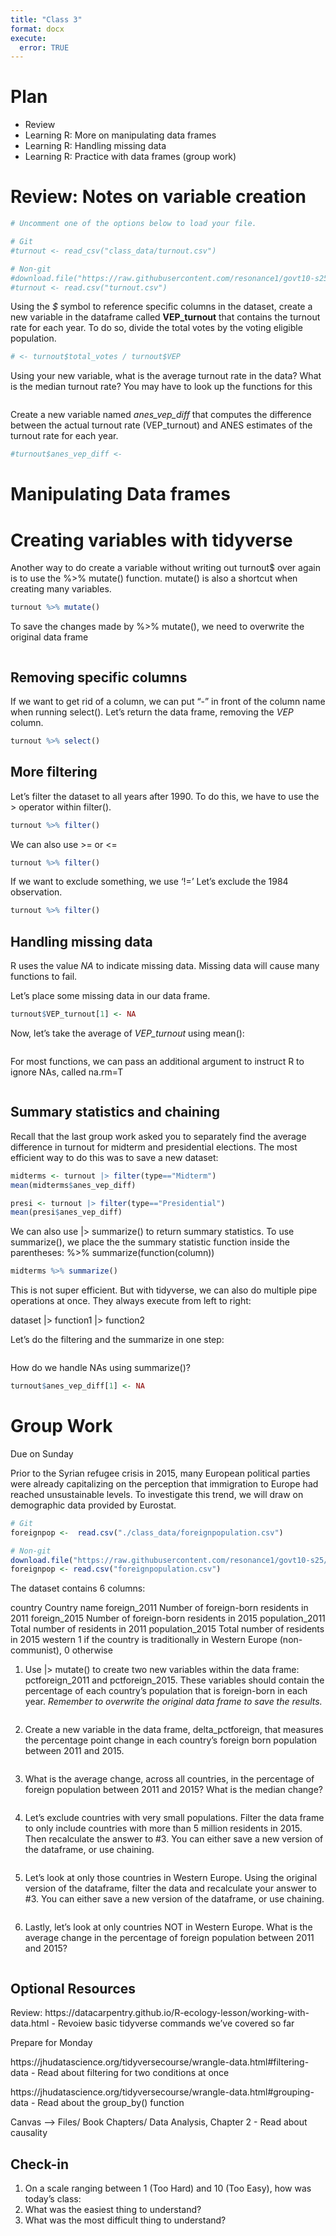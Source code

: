 ```yaml
---
title: "Class 3"
format: docx
execute:
  error: TRUE
---
```


# Plan
* Review
* Learning R: More on manipulating data frames
* Learning R: Handling missing data
* Learning R: Practice with data frames (group work)

# Review: Notes on variable creation

```r
# Uncomment one of the options below to load your file.

# Git
#turnout <- read_csv("class_data/turnout.csv")

# Non-git
#download.file("https://raw.githubusercontent.com/resonance1/govt10-s25/main/class_data/turnout.csv","turnout.csv")
#turnout <- read.csv("turnout.csv")

```

Using the *$* symbol to reference specific columns in the dataset, create a new variable in the dataframe called **VEP_turnout** that contains the turnout rate for each year. To do so, divide the total votes by the voting eligible population.

```r

# <- turnout$total_votes / turnout$VEP

```

Using your new variable, what is the average turnout rate in the data? What is the median turnout rate? You may have to look up the functions for this

```r

```

Create a new variable named *anes_vep_diff* that computes the difference between the actual turnout rate (VEP_turnout) and ANES estimates of the turnout rate for each year.

```r
#turnout$anes_vep_diff <- 
```


# Manipulating Data frames

# Creating variables with tidyverse

Another way to do create a variable without writing out turnout$ over again is to use the %>% mutate() function. mutate() is also a shortcut when creating many variables.

```r

turnout %>% mutate()

```

To save the changes made by %>% mutate(), we need to overwrite the original data frame

```r

```


## Removing specific columns

If we want to get rid of a column, we can put "-" in front of the column name when running select(). Let's return the data frame, removing the *VEP* column.

```r

turnout %>% select()

```


## More filtering

Let's filter the dataset to all years after 1990. To do this, we have to use the > operator within filter().

```r
turnout %>% filter()
```

We can also use >= or <=

```r
turnout %>% filter()
```

If we want to exclude something, we use '!=' Let's exclude the 1984 observation.

```r
turnout %>% filter()
```


## Handling missing data

R uses the value _NA_ to indicate missing data. Missing data will cause many functions to fail.

Let's place some missing data in our data frame.

```r
turnout$VEP_turnout[1] <- NA
```

Now, let's take the average of *VEP_turnout* using mean():

```r

```

For most functions, we can pass an additional argument to instruct R to ignore NAs, called na.rm=T

```r

```

## Summary statistics and chaining

Recall that the last group work asked you to separately find the average difference in turnout for midterm and presidential elections. The most efficient way to do this was to save a new dataset:

```r

midterms <- turnout |> filter(type=="Midterm")
mean(midterms$anes_vep_diff)

presi <- turnout |> filter(type=="Presidential")
mean(presi$anes_vep_diff)

```

We can also use |> summarize() to return summary statistics. To use summarize(), we place the the summary statistic function inside the parentheses: %>% summarize(function(column)) 

```r

midterms %>% summarize()

```

This is not super efficient. But with tidyverse, we can also do multiple pipe operations at once. They always execute from left to right:

dataset |> function1 |> function2

Let's do the filtering and the summarize in one step:

```r

```

How do we handle NAs using summarize()?

```r
turnout$anes_vep_diff[1] <- NA

```



# Group Work
Due on Sunday

Prior to the Syrian refugee crisis in 2015, many European political parties were already capitalizing on the perception that immigration to Europe had reached unsustainable levels. To investigate this trend, we will draw on demographic data provided by Eurostat. 

```r
# Git
foreignpop <-  read.csv("./class_data/foreignpopulation.csv")

# Non-git
download.file("https://raw.githubusercontent.com/resonance1/govt10-s25/refs/heads/main/class_data/foreignpopulation.csv","foreignpopulation.csv")
foreignpop <- read.csv("foreignpopulation.csv")

```

The dataset contains 6 columns:

country                 Country name
foreign_2011            Number of foreign-born residents in 2011
foreign_2015            Number of foreign-born residents in 2015
population_2011         Total number of residents in 2011
population_2015         Total number of residents in 2015
western                 1 if the country is traditionally in Western Europe (non-communist), 0 otherwise

1. Use |> mutate() to create two new variables within the data frame: pctforeign_2011 and pctforeign_2015. These variables should contain the percentage of each country's population that is foreign-born in each year. *Remember to overwrite the original data frame to save the results.*

```r

```

2. Create a new variable in the data frame, delta_pctforeign, that measures the percentage point change in each country's foreign born population between 2011 and 2015. 

```r

```

3. What is the average change, across all countries, in the percentage of foreign population between 2011 and 2015? What is the median change? 

```r

```

4. Let's exclude countries with very small populations. Filter the data frame to only include countries with more than 5 million residents in 2015. Then recalculate the answer to #3. You can either save a new version of the dataframe, or use chaining.

```r

```

5. Let's look at only those countries in Western Europe. Using the original version of the dataframe, filter the data and recalculate your answer to #3. You can either save a new version of the dataframe, or use chaining.

```r

```

6. Lastly, let's look at only countries NOT in Western Europe. What is the average change in the percentage of foreign population between 2011 and 2015?

```r

```

## Optional Resources

Review:
https://datacarpentry.github.io/R-ecology-lesson/working-with-data.html 
  - Revoiew basic tidyverse commands we've covered so far
  
Prepare for Monday

https://jhudatascience.org/tidyversecourse/wrangle-data.html#filtering-data
  - Read about filtering for two conditions at once
  
https://jhudatascience.org/tidyversecourse/wrangle-data.html#grouping-data
  - Read about the group_by() function
 
Canvas --> Files/ Book Chapters/ Data Analysis, Chapter 2
  - Read about causality
  
## Check-in

1. On a scale ranging between 1 (Too Hard) and 10 (Too Easy), how was today's class: 
2. What was the easiest thing to understand?
3. What was the most difficult thing to understand?
